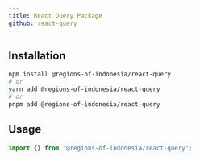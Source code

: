 ```yaml
---
title: React Query Package
github: react-query
---
```



<NPMPackageBadges name="react-query" alpha />

## Installation

```bash
npm install @regions-of-indonesia/react-query
# or
yarn add @regions-of-indonesia/react-query
# or
pnpm add @regions-of-indonesia/react-query
```

## Usage

```typescript
import {} from "@regions-of-indonesia/react-query";
```
